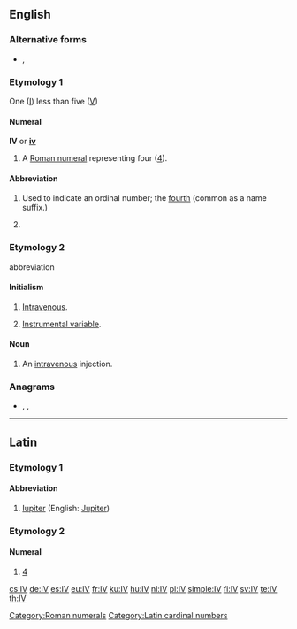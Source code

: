 {{see also|-iv}}
==English==

===Alternative forms===
* {{l|en|iv}}, {{l|en|IIII}}

===Etymology 1===
One ([[I]]) less than five ([[V]])

====Numeral====
'''IV''' or '''[[iv]]'''

# A [[Roman numeral]] representing four ([[four|4]]).

====Abbreviation====
{{rfc-header|Abbreviation}}
{{head|en|abbreviation}}

# Used to indicate an ordinal number; the [[fourth]] (common as a name suffix.)
# {{lb|en|inorganic chemistry}} {{non-gloss definition|Specifying an oxidation state of 4}}

===Etymology 2===
abbreviation

====Initialism====
{{rfc-header|Initialism}}
{{head|en|initialism}}

# {{label|en|medicine}} [[intravenous|Intravenous]].
# {{label|en|statistics}} [[instrumental variable|Instrumental variable]].

====Noun====
{{en-noun}}

# {{label|en|medicine}} An [[intravenous]] injection.

===Anagrams===
* {{l|en|V.I.}}, {{l|en|Vi}}, {{l|en|vi}}

[[Category:Roman numerals]]

----

==Latin==

===Etymology 1===

====Abbreviation====
{{rfc-header|Abbreviation}}
{{head|la|abbreviation}}

# [[Iupiter]] (English: [[Jupiter]])

===Etymology 2===

====Numeral====
{{head|la|numeral}}

# [[4]]
[[Category:Latin cardinal numbers]]

[[cs:IV]]
[[de:IV]]
[[es:IV]]
[[eu:IV]]
[[fr:IV]]
[[ku:IV]]
[[hu:IV]]
[[nl:IV]]
[[pl:IV]]
[[simple:IV]]
[[fi:IV]]
[[sv:IV]]
[[te:IV]]
[[th:IV]]